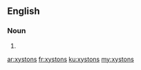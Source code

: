 ==English==

===Noun===
{{head|en|plural}}

# {{plural of|xyston|lang=en}}

[[ar:xystons]]
[[fr:xystons]]
[[ku:xystons]]
[[my:xystons]]
